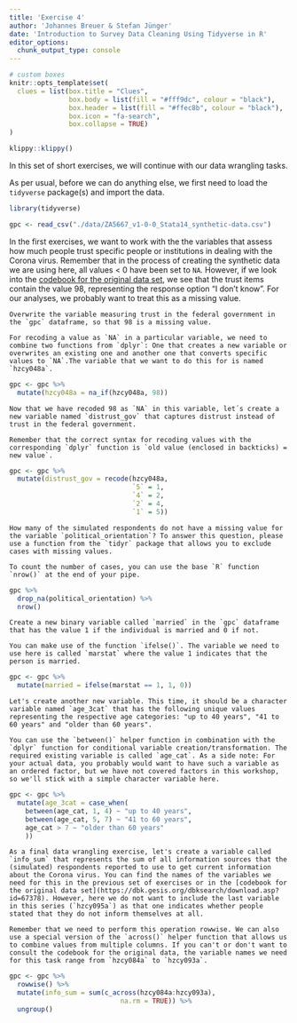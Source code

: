 ```yaml
---
title: 'Exercise 4'
author: 'Johannes Breuer & Stefan Jünger'
date: 'Introduction to Survey Data Cleaning Using Tidyverse in R'
editor_options: 
  chunk_output_type: console
---
```


```r
# custom boxes
knitr::opts_template$set(
  clues = list(box.title = "Clues",
               box.body = list(fill = "#fff9dc", colour = "black"),
               box.header = list(fill = "#ffec8b", colour = "black"),
               box.icon = "fa-search",
               box.collapse = TRUE)
)
```

```r
klippy::klippy()
```

In this set of short exercises, we will continue with our data wrangling tasks.

As per usual, before we can do anything else, we first need to load the `tidyverse` package(s) and import the data.

```r
library(tidyverse)

gpc <- read_csv("./data/ZA5667_v1-0-0_Stata14_synthetic-data.csv")
```

In the first exercises, we want to work with the the variables that assess how much people trust specific people or institutions in dealing with the Corona virus. Remember that in the process of creating the synthetic data we are using here, all values < 0 have been set to `NA`. However, if we look into the [codebook for the original data set](https://dbk.gesis.org/dbksearch/download.asp?id=67378), we see that the trust items contain the value 98, representing the response option "I don't know". For our analyses, we probably want to treat this as a missing value.

```block
Overwrite the variable measuring trust in the federal government in the `gpc` dataframe, so that 98 is a missing value.
```

```block
For recoding a value as `NA` in a particular variable, we need to combine two functions from `dplyr`: One that creates a new variable or overwrites an existing one and another one that converts specific values to `NA`.The variable that we want to do this for is named `hzcy048a`.
```

```r
gpc <- gpc %>% 
  mutate(hzcy048a = na_if(hzcy048a, 98))
```

```block
Now that we have recoded 98 as `NA` in this variable, let´s create a new variable named `distrust_gov` that captures distrust instead of trust in the federal government.  
```

```block
Remember that the correct syntax for recoding values with the corresponding `dplyr` function is `old value (enclosed in backticks) = new value`.
```

```r
gpc <- gpc %>% 
  mutate(distrust_gov = recode(hzcy048a,
                               `5` = 1,
                               `4` = 2,
                               `2` = 4,
                               `1` = 5))
```

```block
How many of the simulated respondents do not have a missing value for the variable `political_orientation`? To answer this question, please use a function from the `tidyr` package that allows you to exclude cases with missing values.
```

```block
To count the number of cases, you can use the base `R` function `nrow()` at the end of your pipe.
```

```r
gpc %>% 
  drop_na(political_orientation) %>% 
  nrow()
```

```block
Create a new binary variable called `married` in the `gpc` dataframe that has the value 1 if the individual is married and 0 if not. 
```

```block
You can make use of the function `ifelse()`. The variable we need to use here is called `marstat` where the value 1 indicates that the person is married.
```

```r
gpc <- gpc %>% 
  mutate(married = ifelse(marstat == 1, 1, 0))
```

```block
Let's create another new variable. This time, it should be a character variable named `age_3cat` that has the following unique values representing the respective age categories: "up to 40 years", "41 to 60 years" and "older than 60 years".
```

```block
You can use the `between()` helper function in combination with the `dplyr` function for conditional variable creation/transformation. The required existing variable is called `age_cat`. As a side note: For your actual data, you probably would want to have such a variable as an ordered factor, but we have not covered factors in this workshop, so we'll stick with a simple character variable here.
```

```r
gpc <- gpc %>% 
  mutate(age_3cat = case_when(
    between(age_cat, 1, 4) ~ "up to 40 years",
    between(age_cat, 5, 7) ~ "41 to 60 years",
    age_cat > 7 ~ "older than 60 years"
    ))
```

```block
As a final data wrangling exercise, let's create a variable called `info_sum` that represents the sum of all information sources that the (simulated) respondents reported to use to get current information about the Corona virus. You can find the names of the variables we need for this in the previous set of exercises or in the [codebook for the original data set](https://dbk.gesis.org/dbksearch/download.asp?id=67378). However, here we do not want to include the last variable in this series (`hzcy095a`) as that one indicates whether people stated that they do not inform themselves at all.
```

```block
Remember that we need to perform this operation rowwise. We can also use a special version of the `across()` helper function that allows us to combine values from multiple columns. If you can't or don't want to consult the codebook for the original data, the variable names we need for this task range from `hzcy084a` to `hzcy093a`.
```

```r
gpc <- gpc %>% 
  rowwise() %>%
  mutate(info_sum = sum(c_across(hzcy084a:hzcy093a),
                            na.rm = TRUE)) %>% 
  ungroup()
```